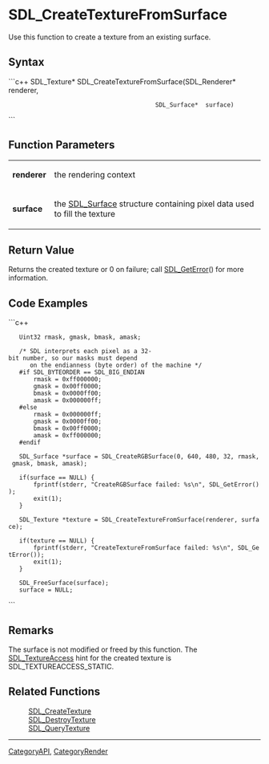 <!-- pragma section-numbers off -->
<!-- pragma camelcase off -->

= SDL_CreateTextureFromSurface =
Use this function to create a texture from an existing surface.


== Syntax ==
```c++
SDL_Texture* SDL_CreateTextureFromSurface(SDL_Renderer* renderer,
                                          SDL_Surface*  surface)
```

== Function Parameters ==
{|
|'''renderer'''
|the rendering context
|-
|'''surface'''
|the [[SDL_Surface]] structure containing pixel data used to fill the texture
|}

== Return Value ==
Returns the created texture or 0 on failure; call [[SDL_GetError]]() for more information.

== Code Examples ==
```c++
	Uint32 rmask, gmask, bmask, amask;

	/* SDL interprets each pixel as a 32-bit number, so our masks must depend
	   on the endianness (byte order) of the machine */
	#if SDL_BYTEORDER == SDL_BIG_ENDIAN
		rmask = 0xff000000;
		gmask = 0x00ff0000;
		bmask = 0x0000ff00;
		amask = 0x000000ff;
	#else
		rmask = 0x000000ff;
		gmask = 0x0000ff00;
		bmask = 0x00ff0000;
		amask = 0xff000000;
	#endif

	SDL_Surface *surface = SDL_CreateRGBSurface(0, 640, 480, 32, rmask, gmask, bmask, amask);

    if(surface == NULL) {
        fprintf(stderr, "CreateRGBSurface failed: %s\n", SDL_GetError());
        exit(1);
    }


	SDL_Texture *texture = SDL_CreateTextureFromSurface(renderer, surface);

    if(texture == NULL) {
        fprintf(stderr, "CreateTextureFromSurface failed: %s\n", SDL_GetError());
        exit(1);
    }

	SDL_FreeSurface(surface);
	surface = NULL;

```

== Remarks ==
The surface is not modified or freed by this function. 
The [[SDL_TextureAccess]] hint for the created texture is SDL_TEXTUREACCESS_STATIC.

== Related Functions ==
:[[SDL_CreateTexture]]
:[[SDL_DestroyTexture]]
:[[SDL_QueryTexture]]

----
[[CategoryAPI]], [[CategoryRender]]
